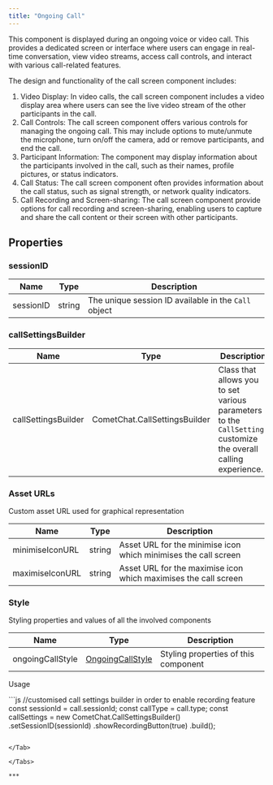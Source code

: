 ```yaml
---
title: "Ongoing Call"
---
```


This component is displayed during an ongoing voice or video call. This provides a dedicated screen or interface where users can engage in real-time conversation, view video streams, access call controls, and interact with various call-related features.

The design and functionality of the call screen component includes:

1. Video Display: In video calls, the call screen component includes a video display area where users can see the live video stream of the other participants in the call.
2. Call Controls: The call screen component offers various controls for managing the ongoing call. This may include options to mute/unmute the microphone, turn on/off the camera, add or remove participants, and end the call.
3. Participant Information: The component may display information about the participants involved in the call, such as their names, profile pictures, or status indicators.
4. Call Status: The call screen component often provides information about the call status, such as signal strength, or network quality indicators.
5. Call Recording and Screen-sharing: The call screen component provide options for call recording and screen-sharing, enabling users to capture and share the call content or their screen with other participants.

## Properties

### sessionID

| Name      | Type   | Description                                          |
| --------- | ------ | ---------------------------------------------------- |
| sessionID | string | The unique session ID available in the `Call` object |

### callSettingsBuilder

| Name                | Type                          | Description                                                                                                     |
| ------------------- | ----------------------------- | --------------------------------------------------------------------------------------------------------------- |
| callSettingsBuilder | CometChat.CallSettingsBuilder | Class that allows you to set various parameters to the `CallSettings` customize the overall calling experience. |

### Asset URLs

Custom asset URL used for graphical representation

| Name            | Type   | Description                                                     |
| --------------- | ------ | --------------------------------------------------------------- |
| minimiseIconURL | string | Asset URL for the minimise icon which minimises the call screen |
| maximiseIconURL | string | Asset URL for the maximise icon which maximises the call screen |

### Style

Styling properties and values of all the involved components

| Name             | Type                                                  | Description                          |
| ---------------- | ----------------------------------------------------- | ------------------------------------ |
| ongoingCallStyle | [OngoingCallStyle](/docs/web-shared/ongoingcallstyle) | Styling properties of this component |

Usage

<Tabs>
<Tab title="Vue">
```js
//customised call settings builder in order to enable recording feature
const sessionId = call.sessionId;
const callType = call.type;
const callSettings = new CometChat.CallSettingsBuilder()
									.setSessionID(sessionId)
									.showRecordingButton(true)
									.build();

<CometChatOngoingCall :callSettingsBuilder="callSettings"></CometChatOngoingCall>
```

</Tab>

</Tabs>

***
